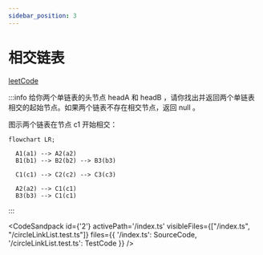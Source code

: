 ```yaml
---
sidebar_position: 3
---
```


# 相交链表


[leetCode](https://leetcode.cn/problems/intersection-of-two-linked-lists/)


:::info
给你两个单链表的头节点 headA 和 headB ，请你找出并返回两个单链表相交的起始节点。如果两个链表不存在相交节点，返回 null 。

图示两个链表在节点 c1 开始相交：

```mermaid
flowchart LR;

  A1(a1) --> A2(a2)
  B1(b1) --> B2(b2) --> B3(b3) 

  C1(c1) --> C2(c2) --> C3(c3)

  A2(a2) --> C1(c1)
  B3(b3) --> C1(c1)

```
:::

<CodeSandpack
  id={'2'}
  activePath='/index.ts'
  visibleFiles={["/index.ts", "/circleLinkList.test.ts"]}
  files={{
    '/index.ts': SourceCode,
    '/circleLinkList.test.ts': TestCode
  }}
/>